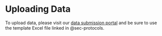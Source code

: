 # Uploading Data


To upload data, please visit our [data submission portal](https://herbvar.shinyapps.io/data_portal_actual/) and be sure to use the template Excel file linked in @sec-protocols.

